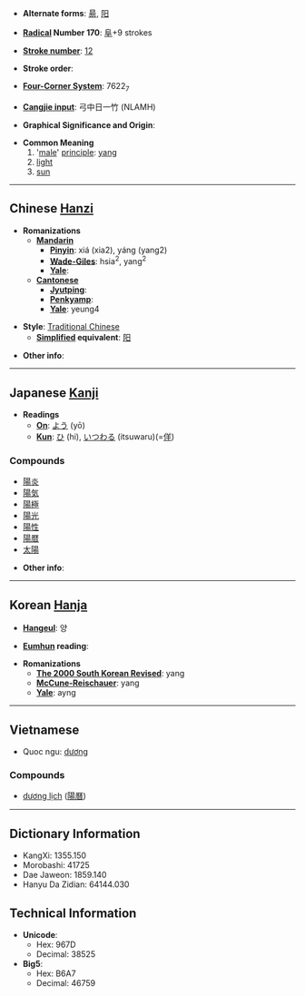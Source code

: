 * '''Alternate forms''': [[昜]], [[阳]]

* '''[[Wiktionary:Chinese radical index| Radical]] Number 170''': [[Wiktionary:Chinese radical index 阜|阜]]+9 strokes

* '''[[Wiktionary:Chinese total strokes index|Stroke number]]''': [[Wiktionary:Chinese total strokes index 12|12]]

* '''Stroke order''': 

* '''[[Wiktionary:Chinese four corner index|Four-Corner System]]''': 7622<sub>7</sub>

* '''[[Wiktionary:Chinese Cangjie index|Cangjie input]]''': 弓中日一竹 (NLAMH)

* '''Graphical Significance and Origin''': 

* '''Common Meaning'''
*#'[[male]]' [[principle]]: [[yang]]
*# [[light]]
*# [[sun]]


----

== Chinese [[Hanzi]] ==

* '''Romanizations'''
** '''[[Mandarin]]'''
*** '''[[Pinyin]]''': xiá (xia2), yáng (yang2)
*** '''[[Wade-Giles]]''': hsia<sup>2</sup>, yang<sup>2</sup>
*** '''[[Yale]]''': 
** '''[[Cantonese]]'''
*** '''[[Jyutping]]''':
*** '''[[Penkyamp]]''': 
*** '''[[Yale]]''': yeung4

* '''Style''': [[Traditional Chinese]] 
** '''[[Simplified Chinese|Simplified]] equivalent''': [[阳]]

* '''Other info''': 

----

== Japanese [[Kanji]] ==

* '''Readings'''
** '''[[On]]''': [[よう]] (yō)
** '''[[Kun]]''': [[ひ]] (hi), [[いつわる]] (itsuwaru)(=[[佯]])

===Compounds===
*[[陽炎]]
*[[陽気]]
*[[陽極]]
*[[陽光]]
*[[陽性]]
*[[陽暦]]
*[[太陽]]

* '''Other info''':  

----

== Korean [[Hanja]] ==

* '''[[Hangeul]]''': 양

* '''[[Eumhun]] reading''': 

* '''Romanizations'''
** '''[[The 2000 South Korean Revised Romanization|The 2000 South Korean Revised]]''': yang
** '''[[McCune-Reischauer]]''': yang
** '''[[Yale]]''': ayng

----
==Vietnamese==
*Quoc ngu: [[dương]]

===Compounds===
*[[dương lịch]] ([[陽曆]])

----

== Dictionary Information ==

* KangXi: 1355.150
* Morobashi: 41725
* Dae Jaweon: 1859.140
* Hanyu Da Zidian: 64144.030

== Technical Information ==

* '''Unicode''':
** Hex: 967D
** Decimal: 38525
* '''Big5''':
** Hex: B6A7
** Decimal: 46759